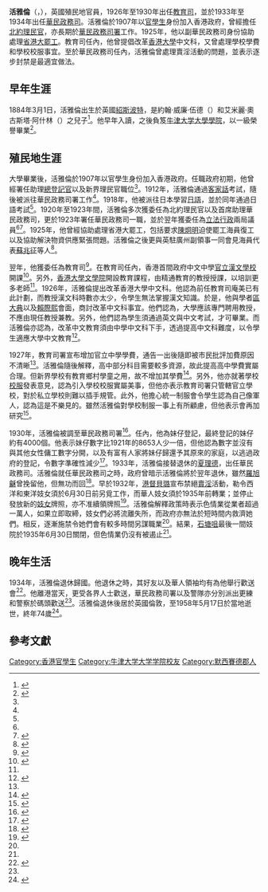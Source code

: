 {{noteTA
|G1=UK Places
|G2=People
}}
{{Infobox president
|name=活雅倫
|native_name=Alan Eustace Wood
|native_name_lang=en
|birth_date={{birth date|1884|3|1}}
|birth_place={{UK-1801}}[[默西賽德郡|默西賽德郡]][[紹斯波特|紹斯波特]]
|death_date={{death date and age|1958|5|17|1884|3|1}}
|death_place={{UK}}[[倫敦|倫敦]]
|office2=[[教育司|教育司]]
|predecessor2=[[庵美|庵美]]
|successor2=[[孟田|孟田]]（署任）
|term_start2=1926年1月5日
|term_end2=1930年
|office1=[[華民政務司|華民政務司]]
|predecessor1=[[夏理德|夏理德]]
|successor1=[[史美|史美]]
|term_start1=1933年11月30日
|term_end1=1934年10月24日
|alma_mater=[[牛津大学|牛津大学]][[牛津大学大学学院|大學學院]]
}}
'''活雅倫'''（{{Lang-en|Alan Eustace Wood}}，{{bd|1884年|3月1日|1958年|5月17日|Wood, Alan Eustace}}），英國殖民地官員，1926年至1930年出任[[教育司|教育司]]，並於1933年至1934年出任[[華民政務司|華民政務司]]。活雅倫於1907年以[[政務主任|官學生]]身份加入香港政府，曾經擔任[[民政事務專員|北約理民官]]，亦長期於[[民政事務局|華民政務司署]]工作。1925年，他以副華民政務司身份協助處理[[省港大罷工|省港大罷工]]。教育司任內，他曾提倡改革[[香港大學|香港大學]]中文科，又曾處理學校學費和學校校服事宜。至於華民政務司任內，活雅倫曾處理賣淫活動的問題，並表示逐步封禁是最適宜做法。

== 早年生涯 ==
1884年3月1日，活雅倫出生於英國[[紹斯波特|紹斯波特]]，是約翰·威廉·伍德（{{lang|en|John William Wood}}）和艾米麗·奧古斯塔·阿什林（{{lang|en|Emily Augusta Ashlin}}）之兒子<ref>{{Cite book|title=1901 England Census|last=|first=|publisher=The National Archives of the UK|year=1901|isbn=|location=|pages=10|chapter=Toxteth Park, Christchurch, Lancashire|series=3441|volume=112}}</ref>。他早年入讀{{link-en|利物浦學院|Liverpool College}}，之後負笈[[牛津大学|牛津大学]][[牛津大学大学学院|大學學院]]，以一級榮譽畢業<ref name=":3">{{Cite book|title=The Colonial Office List|last=Colonial Office|first=|publisher=|year=1924|isbn=|location=Great Britain|pages=771}}</ref>。

== 殖民地生涯 ==
大學畢業後，活雅倫於1907年以官學生身份加入香港政府。任職政府初期，他曾經署任助理[[民政事務局|總登記官]]以及新界理民官職位<ref name=":3" />。1912年，活雅倫通過[[客家话|客家話]]考試，隨後被派往華民政務司署工作<ref name=":3" />。1918年，他被派往日本學習[[日语|日語]]，並於同年通過日語考試<ref name=":3" />。1920年至1923年間，活雅倫多次獲委任為北約理民官以及首席助理華民政務司，更於1923年署任華民政務司一職，並於翌年獲委任為[[香港立法局|立法]][[香港特別行政區行政會議|行政]]兩局議員<ref name=":3" /><ref>{{Cite journal|title=Government Notification No.10|author=Hongkong Government|url=https://lib.hku.hk/hkgro/view/g1924/87610.pdf|journal=Hongkong Government Gazette|issue=|doi=|others=|year=1924-01-11|volume=|page=|pmid=}}</ref>。1925年，他曾經協助處理省港大罷工，包括要求[[陈炯明|陳炯明]]迫使罷工海員復工以及協助解決物資供應緊張問題。活雅倫之後更與英駐廣州副領事一同會見海員代表[[蘇兆征|蘇兆征]]等人<ref>{{Cite book|chapter=|publisher=廣東人民出版社|date=|language=|last=章洪|title=香港海員大罷工|first=|year=1979|isbn=|location=|pages=38}}</ref>。

翌年，他獲委任為教育司<ref>{{Cite journal|title=Government Notification No. 724|author=Hongkong Government|url=https://lib.hku.hk/hkgro/view/g1925/93948.pdf|journal=Hongkong Government Gazette|issue=|doi=|others=|year=1925-12-18|volume=|page=|pmid=}}</ref>。在教育司任內，香港首間政府中文中學[[金文泰中學|官立漢文學校]]開課<ref name=":0">{{Cite journal|title=Report of the Director of Education for the year 1926|author=Wood, A. E.|url=|journal=Administration Papers for the year 1926|issue=|doi=|others=|year=|volume=|page=|pmid=}}</ref>。另外，[[香港大學文學院|香港大學文學院]]開設教育課程，由精通教育的教授授課，以培訓更多老師<ref name=":0" />。1926年，活雅倫提出改革香港大學中文科。他認為前任教育司庵美已有此計劃，而教授漢文科時數亦太少，令學生無法掌握漢文知識。於是，他與學者[[區大典|區大典]]以及[[赖际熙|賴際熙]]會面，商討改革中文科事宜。他們認為，大學應該專門聘用教授，不應由現任教授兼教。另外，他們認為學生須通過英文與中文考試，才可畢業。而活雅倫亦認為，改革中文教育須由中學中文科下手，透過提高中文科難度，以令學生適應大學中文教育<ref>{{Cite news|url=|title=教育司整頓中大兩學漢文之計劃|author=|date=1926-01-16|work=香港華字日報|publisher=|accessdate=|language=|format=}}</ref>。

1927年，教育司署宣布增加官立中學學費，通告一出後隨即被市民批評加費原因不清晰<ref name=":1" />。活雅倫隨後解釋，高中部分科目需要較多資源，故此提高高中學費實屬合理。但新界學校有教育鄉村學童之用，故不增加其學費<ref name=":1">{{Cite news|url=|title=教育司解釋加增學費之理由|author=|date=1927-06-21|work=香港工商日報|publisher=|accessdate=|language=|format=}}</ref>。另外，他亦就著學校[[校服|校服]]發表意見，認為引入學校校服實屬美事，但他亦表示教育司署只管轄官立學校，對於私立學校則難以插手規管。此外，他擔心統一制服會令學生認為自己像軍人，認為這是不樂見的。雖然活雅倫對學校制服一事上有所顧慮，但他表示會再加研究<ref>{{Cite news|url=|title=為制定校服與教育司談話|author=|date=1927-03-05|work=香港工商日報|publisher=|accessdate=|language=|format=}}</ref>。

1930年，活雅倫被調至華民政務司署<ref>{{Cite journal|title=Government Notification No. 283|author=Hongkong Government|url=https://lib.hku.hk/hkgro/view/g1930/571920.pdf|journal=Hongkong Government Gazette|issue=|doi=|others=|year=1930-05-09|volume=|page=|pmid=}}</ref>。任內，他為妹仔登記，最終登記的妹仔約有4000個。他表示妹仔數字比1921年的8653人少一倍，但他認為數字並沒有與其他女性傭工數字分開，以及有富有人家將妹仔歸還予其原來的家庭，以逃過政府的登記，令數字準確性減少<ref>{{Cite news|url=|title=MUI-TSAI PROBLEM IN HONGKONG: Nearly 4,000 Names Been Registered OFFICIAL OPINION|author=|date=1930-06-03|work=South China Morning Post|publisher=|accessdate=|language=|format=}}</ref>。1933年，活雅倫接替退休的[[夏理德|夏理德]]，出任華民政務司。活雅倫就任華民政務司之時，政府曾暗示活雅倫將於翌年退休，雖然[[羅旭龢|羅旭龢]]曾挽留他，但無功而回<ref>{{Cite news|url=|title=MR. A. E. WOOD'S POST: APPOINTED SECRETARY FOR CHINESE AFFAIRS FINE RECORD OF SERVICE|author=|date=1933-12-04|work=South China Morning Post|publisher=|accessdate=|language=|format=}}</ref>。早於1932年，[[香港總督|港督]][[貝璐|貝璐]]宣布禁絕[[性交易|賣淫]]活動，勒令西洋和東洋妓女須於6月30日前另覓工作，而華人妓女須於1935年前轉業；並停止發放新的[[娼妓|妓女]]牌照，亦不准續領牌照<ref name=":2">{{Cite book|chapter=|publisher=三聯書店(香港)有限公司|date=|language=|last=劉蜀永|title=簡明香港史（第三版）|first=|year=2016|location=|pages=246}}</ref>。活雅倫解釋政策時表示色情業從業者超過一萬人，如果立即取締，妓女們必將流離失所，而政府亦無法於短時間内救濟她們。相反，逐漸施禁令她們會有較多時間另謀職業<ref name=":2" />。結果，[[石塘咀|石塘咀]]最後一間妓院於1935年6月30日關閉，但色情業仍沒有被遏止<ref name=":2" />。

== 晚年生活 ==
1934年，活雅倫退休歸國。他退休之時，其好友以及華人領袖均有為他舉行歡送會<ref name=":4">{{Cite news|url=|title=活雅倫今晨離港囘英|author=|date=1934-03-24|work=工商晚報|publisher=|accessdate=|language=|format=}}</ref>。他離港當天，更受各界人士歡送，華民政務司署以及警隊亦分別派出更練和警察於碼頭歡送<ref name=":4" />。活雅倫退休後居於英國倫敦，至1958年5月17日於當地逝世，終年74歲<ref>{{Cite book|title=Wills and Probate Calendar for the year 1958|last=|first=|publisher=The United Kingdom Government|year=|isbn=|location=|pages=684|chapter=}}</ref>。

== 參考文獻 ==
{{reflist|30em}}
{{DEFAULTSORT:Wood, Alan}}
[[Category:香港官學生|Category:香港官學生]]
[[Category:牛津大学大学学院校友|Category:牛津大学大学学院校友]]
[[Category:默西賽德郡人|Category:默西賽德郡人]]